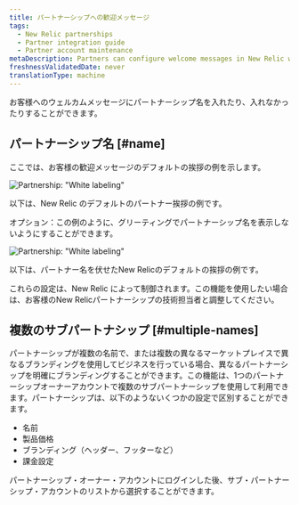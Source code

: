 ```yaml
---
title: パートナーシップへの歓迎メッセージ
tags:
  - New Relic partnerships
  - Partner integration guide
  - Partner account maintenance
metaDescription: Partners can configure welcome messages in New Relic with the partnership name or other branding.
freshnessValidatedDate: never
translationType: machine
---
```




お客様へのウェルカムメッセージにパートナーシップ名を入れたり、入れなかったりすることができます。

## パートナーシップ名 [#name]

ここでは、お客様の歓迎メッセージのデフォルトの挨拶の例を示します。

<img
  title="Partnership: &quot;White labeling&quot;"
  alt="Partnership: &quot;White labeling&quot;"
  src={partnershipsWelcomeScreen}
/>

<figcaption>
  以下は、New Relic のデフォルトのパートナー挨拶の例です。
</figcaption>

オプション：この例のように、グリーティングでパートナーシップ名を表示しないようにすることができます。

<img
  title="Partnership: &quot;White labeling&quot;"
  alt="Partnership: &quot;White labeling&quot;"
  src={partnershipsWelcomeScreenSuppress}
/>

<figcaption>
  以下は、パートナー名を伏せたNew Relicのデフォルトの挨拶の例です。
</figcaption>

これらの設定は、New Relic によって制御されます。この機能を使用したい場合は、お客様のNew Relicパートナーシップの技術担当者と調整してください。

## 複数のサブパートナシップ [#multiple-names]

パートナーシップが複数の名前で、または複数の異なるマーケットプレイスで異なるブランディングを使用してビジネスを行っている場合、異なるパートナーシップを明確にブランディングすることができます。この機能は、1つのパートナーシップオーナーアカウントで複数のサブパートナーシップを使用して利用できます。パートナーシップは、以下のようないくつかの設定で区別することができます。

* 名前
* 製品価格
* ブランディング（ヘッダー、フッターなど）
* 課金設定

パートナーシップ・オーナー・アカウントにログインした後、サブ・パートナーシップ・アカウントのリストから選択することができます。
